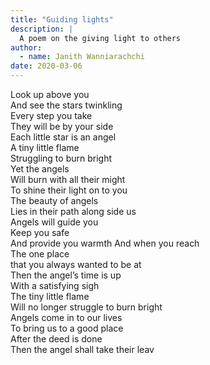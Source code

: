 ```yaml
---
title: "Guiding lights"
description: |
  A poem on the giving light to others
author:
  - name: Janith Wanniarachchi
date: 2020-03-06
---
```


Look up above you  
And see the stars twinkling   
Every step you take  
They will be by your side  
Each little star is an angel  
A tiny little flame  
Struggling to burn bright  
Yet the angels  
Will burn with all their might   
To shine their light on to you  
The beauty of angels  
Lies in their path along side us  
Angels will guide you  
Keep you safe  
And provide you warmth 
And when you reach  
The one place  
that you always wanted to be at  
Then the angel’s time is up  
With a satisfying sigh  
The tiny little flame  
Will no longer struggle to burn bright  
Angels come in to our lives  
To bring us to a good place  
After the deed is done  
Then the angel shall take their leav
